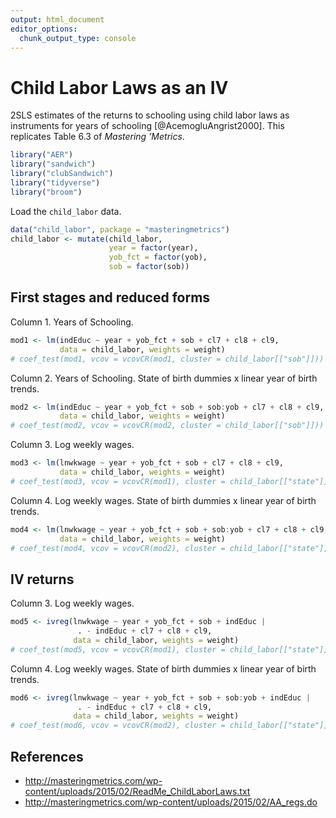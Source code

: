 ```yaml
---
output: html_document
editor_options:
  chunk_output_type: console
---
```

# Child Labor Laws as an IV

2SLS estimates of the returns to schooling using child labor laws as instruments for years of schooling [@AcemogluAngrist2000].
This replicates Table 6.3 of *Mastering 'Metrics*.

```r
library("AER")
library("sandwich")
library("clubSandwich")
library("tidyverse")
library("broom")
```

Load the `child_labor` data.
```r
data("child_labor", package = "masteringmetrics")
child_labor <- mutate(child_labor,
                      year = factor(year),
                      yob_fct = factor(yob),
                      sob = factor(sob))
```

## First stages and reduced forms

Column 1. Years of Schooling.
```r
mod1 <- lm(indEduc ~ year + yob_fct + sob + cl7 + cl8 + cl9,
           data = child_labor, weights = weight)
# coef_test(mod1, vcov = vcovCR(mod1, cluster = child_labor[["sob"]]))
```

Column 2. Years of Schooling. State of birth dummies x linear year of birth trends.
```r
mod2 <- lm(indEduc ~ year + yob_fct + sob + sob:yob + cl7 + cl8 + cl9,
           data = child_labor, weights = weight)
# coef_test(mod2, vcov = vcovCR(mod2, cluster = child_labor[["sob"]]))
```

Column 3. Log weekly wages.
```r
mod3 <- lm(lnwkwage ~ year + yob_fct + sob + cl7 + cl8 + cl9,
           data = child_labor, weights = weight)
# coef_test(mod3, vcov = vcovCR(mod1), cluster = child_labor[["state"]])
```

Column 4. Log weekly wages. State of birth dummies x linear year of birth trends.
```r
mod4 <- lm(lnwkwage ~ year + yob_fct + sob + sob:yob + cl7 + cl8 + cl9,
           data = child_labor, weights = weight)
# coef_test(mod4, vcov = vcovCR(mod2), cluster = child_labor[["state"]])
```

## IV returns

Column 3. Log weekly wages.
```r
mod5 <- ivreg(lnwkwage ~ year + yob_fct + sob + indEduc |
               . - indEduc + cl7 + cl8 + cl9,
              data = child_labor, weights = weight)
# coef_test(mod5, vcov = vcovCR(mod1), cluster = child_labor[["state"]])
```

Column 4. Log weekly wages. State of birth dummies x linear year of birth trends.
```r
mod6 <- ivreg(lnwkwage ~ year + yob_fct + sob + sob:yob + indEduc |
               . - indEduc + cl7 + cl8 + cl9,
              data = child_labor, weights = weight)
# coef_test(mod6, vcov = vcovCR(mod2), cluster = child_labor[["state"]])
```

## References {-}

-   <http://masteringmetrics.com/wp-content/uploads/2015/02/ReadMe_ChildLaborLaws.txt>
-   <http://masteringmetrics.com/wp-content/uploads/2015/02/AA_regs.do>
